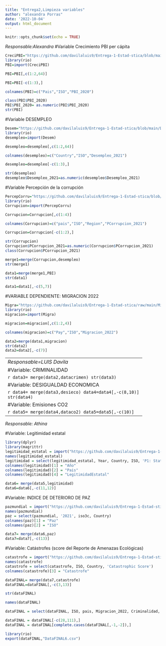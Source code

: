 ---
title: "Entrega2,Limpieza variables"
author: "alexandra Porras"
date: '2022-10-04'
output: html_document
---

```{r setup, include=FALSE}
knitr::opts_chunk$set(echo = TRUE)
```


*Responsable:Alexandra*
#Variable Crecimiento PBI per cápita

```{r}
CreciPBI="https://github.com/davilaluis9/Entrega-1-Estad-stica/blob/main/CreciPIB.xls?raw=true"
library(rio)
PBI=import(CreciPBI)
```
```{r}
PBI=PBI[,c(1:2,64)]
```
```{r}
PBI=PBI[-c(1:3),]
```
```{r}
colnames(PBI)=c("Pais","ISO","PBI_2020")
```

```{r}
class(PBI$PBI_2020)
PBI$PBI_2020= as.numeric(PBI$PBI_2020)
str(PBI)
```

#Variable DESEMPLEO

```{r}
Desem="https://github.com/davilaluis9/Entrega-1-Estad-stica/blob/main/Desempleo.xls?raw=true"
library(rio)
desempleo=import(Desem)
```

```{r}
desempleo=desempleo[,c(1:2,64)]
```
```{r}
colnames(desempleo)=c("Country","ISO","Desempleo_2021")
```
```{r}
desempleo=desempleo[-c(1:3),]
```

```{r}
str(desempleo)
desempleo$Desempleo_2021=as.numeric(desempleo$Desempleo_2021)
```


#Variable Percepción de la corrupción

```{r}
PercepCorru="https://github.com/davilaluis9/Entrega-1-Estad-stica/blob/main/IndicePercepCorru.xlsx?raw=true"
library(rio)
Corrupcion=import(PercepCorru)
```

```{r}
Corrupcion=Corrupcion[,c(1:4)]
```
```{r}
colnames(Corrupcion)=c("pais","ISO","Region","PCorrupcion_2021")
```
```{r}
Corrupcion=Corrupcion[-c(1:2),]
```

```{r}
str(Corrupcion)
Corrupcion$PCorrupcion_2021=as.numeric(Corrupcion$PCorrupcion_2021)
class(Corrupcion$PCorrupcion_2021)
```

```{r}
merge1=merge(Corrupcion,desempleo)
str(merge1)
```

```{r}
data1=merge(merge1,PBI)
str(data1)
```

```{r}
data1=data1[,-c(5,7)]
```

#VARIABLE DEPENDIENTE: MIGRACION 2022

```{r}
Migra="https://github.com/davilaluis9/Entrega-1-Estad-stica/raw/main/Migracion2022.csv"
library(rio)
migracion=import(Migra)
```

```{r}
migracion=migracion[,c(1:2,4)]
```
```{r}
colnames(migracion)=c("Pay","ISO","Migracion_2022")
```

```{r}
data2=merge(data1,migracion)
str(data2)
data2=data2[,-c(7)]
```

--------------------------------------------------------------
*Responsable=LUIS Davila*

#Variable: CRIMINALIDAD
```{r}
library(rio)
datacrimen = import("https://github.com/davilaluis9/Entrega-1-Estad-stica/blob/main/criminalidad1.xlsx?raw=true")
str(datacrimen)
```
```{r}
colnames(datacrimen)[3] = "Criminalidad"
```

```{r}
data3= merge(data2,datacrimen)
str(data3)
```

#Variable: DESIGUALDAD ECONOMICA
```{r}
desieco = import("https://github.com/davilaluis9/Entrega-1-Estad-stica/blob/main/desieco.xlsx?raw=true")
str(desieco)
```
```{r}
desieco = desieco[,c(1,3,9)]
str(desieco)
```

```{r}
data4= merge(data3,desieco)
data4=data4[,-c(8,10)]
str(data4)
```

#Variable: Emisiones CO2
```{r}
dataco2 =import("https://github.com/davilaluis9/Entrega-1-Estad-stica/blob/main/emisiones%20co2.xls?raw=true")
dataco2=dataco2[,c(1:2,64)]
dataco2=dataco2[-c(1:3),]
colnames(dataco2)[1] = "country-pais"
colnames(dataco2)[2] = "ISO"
colnames(dataco2)[3] = "EmisionesCO2"
```
```{r}
class(dataco2$EmisionesCO2)
dataco2$EmisionesCO2= as.numeric(dataco2$EmisionesCO2)
class(dataco2$EmisionesCO2)
```


```{r}
data5= merge(data4,dataco2)
data5=data5[,-c(10)]
```

------------------------------------------------
*Responsable: Athina*

#Variable: Legitimidad estatal
```{r}
library(dplyr)
library(magrittr)
legitimidad_estatal = import("https://github.com/davilaluis9/Entrega-1-Estad-stica/blob/main/legitimidad%20estatal%202021%20(1).xlsx?raw=true")
names(legitimidad_estatal)
legitimidad = select(legitimidad_estatal, Year, Country, ISO, 'P1: State Legitimacy')
colnames(legitimidad)[1] = "Año"
colnames(legitimidad)[2] = "Pais"
colnames(legitimidad)[4] = "LegitimidadEstatal"
```

```{r}
data6= merge(data5,legitimidad)
data6=data6[,-c(11,12)]
```


#Variable: INDICE DE DETERIORO DE PAZ  

```{r}
pazmundial = import("https://github.com/davilaluis9/Entrega-1-Estad-stica/blob/main/paz%20mundial.xlsx?raw=true")
names(pazmundial)
paz = select(pazmundial, '2021', iso3c, Country)
colnames(paz)[1] = "Paz"
colnames(paz)[2] = "ISO"
```

```{r}
data7= merge(data6,paz)
data7=data7[,-c(13)]
```


#Variable: Catástrofes (score del Reporte de Amenazas Ecológicas)
```{r}
catastrofe = import("https://github.com/davilaluis9/Entrega-1-Estad-stica/blob/main/catastrofe.xlsx?raw=true")
names(catastrofe)
catastrofe = select(catastrofe, ISO, Country, 'Catastrophic Score')
colnames(catastrofe)[3] = "Catastrofe"
```

```{r}
dataFINAL= merge(data7,catastrofe)
dataFINAL=dataFINAL[,-c(3,13)]
```

```{r}
str(dataFINAL)
```

```{r}
names(dataFINAL)
```

```{r}
dataFINAL = select(dataFINAL, ISO, pais, Migracion_2022, Criminalidad, PCorrupcion_2021, Desempleo_2021, PBI_2020, 'E2: Economic Inequality', EmisionesCO2, Paz, Catastrofe)

```


```{r}
dataFINAL = dataFINAL[-c(28,111),]
dataFINAL = dataFINAL[complete.cases(dataFINAL[,-1,-2]),]
```


```{r}
library(rio)
export(dataFINAL,"DataFINAL6.csv")
```


